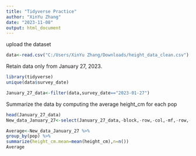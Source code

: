 ```yaml
---
title: "Tidyverse Practice"
author: "XinYu Zhang"
date: "2023-11-08"
output: html_document
---
```


upload the dataset
```r
data<-read.csv("C:/Users/XinYu Zhang/Downloads/height_data_clean.csv")
```

Retain data only from January 27, 2023.
```r
library(tidyverse)
unique(data$survey_date)

January_27_data<-filter(data,survey_date=="2023-01-27")
```
Summarize the data by computing the average height_cm for each pop
```r
head(January_27_data)
New_data_January_27<-select(January_27_data,-block,-row,-col,-mf,-row,-col,-mf,-rep,-herbivory)

Average<-New_data_January_27 %>%
group_by(pop) %>% 
summarize(height_cm.mean=mean(height_cm),n=n()) 
Average

```

